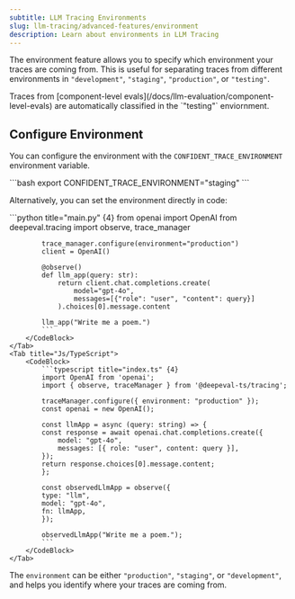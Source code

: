 ```yaml
---
subtitle: LLM Tracing Environments
slug: llm-tracing/advanced-features/environment
description: Learn about environments in LLM Tracing
---
```


The environment feature allows you to specify which environment your traces are coming from. This is useful for separating traces from different environments in `"development"`, `"staging"`, `"production"`, or `"testing"`.

<Callout>
Traces from [component-level evals](/docs/llm-evaluation/component-level-evals) are automatically classified in the `"testing"` enviornment.
</Callout>

## Configure Environment

You can configure the environment with the `CONFIDENT_TRACE_ENVIRONMENT` environment variable. 

<CodeBlock>
```bash
export CONFIDENT_TRACE_ENVIRONMENT="staging"
```
</CodeBlock>

Alternatively, you can set the environment directly in code:

<Tabs>
    <Tab title="Python">
        <CodeBlock>
            ```python title="main.py" {4}
            from openai import OpenAI 
            from deepeval.tracing import observe, trace_manager
            
            trace_manager.configure(environment="production")
            client = OpenAI()
            
            @observe()
            def llm_app(query: str):
                return client.chat.completions.create(
                    model="gpt-4o",
                    messages=[{"role": "user", "content": query}]
                ).choices[0].message.content
            
            llm_app("Write me a poem.")
            ```
        </CodeBlock>
    </Tab>
    <Tab title="Js/TypeScript">
        <CodeBlock>
            ```typescript title="index.ts" {4}
            import OpenAI from 'openai';
            import { observe, traceManager } from '@deepeval-ts/tracing';

            traceManager.configure({ environment: "production" });
            const openai = new OpenAI();

            const llmApp = async (query: string) => {
            const response = await openai.chat.completions.create({
                model: "gpt-4o",
                messages: [{ role: "user", content: query }],
            });
            return response.choices[0].message.content;
            };

            const observedLlmApp = observe({
            type: "llm",
            model: "gpt-4o",
            fn: llmApp,
            });

            observedLlmApp("Write me a poem.");
            ```
        </CodeBlock>
    </Tab>
</Tabs>

The `environment` can be either `"production"`, `"staging"`, or `"development"`, and helps you identify where your traces are coming from.
